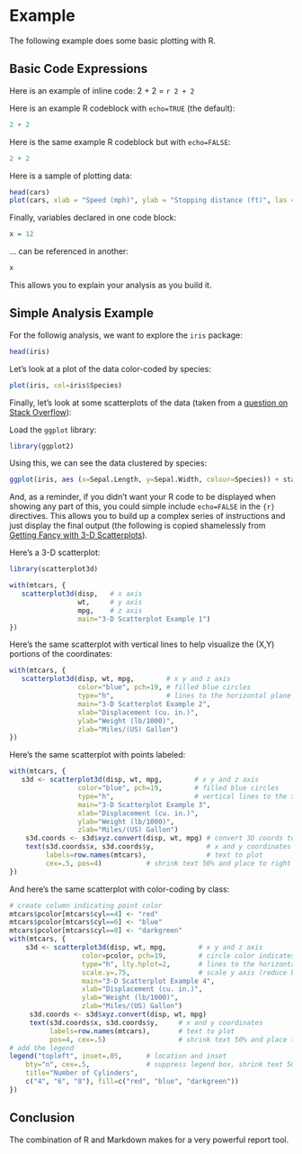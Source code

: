 # Example

The following example does some basic plotting with R.

## Basic Code Expressions

Here is an example of inline code: 2 + 2 = `r 2 + 2`

Here is an example R codeblock with `echo=TRUE` (the default):

```r
2 + 2
```

Here is the same example R codeblock but with `echo=FALSE`:

```r
2 + 2
```

Here is a sample of plotting data:

```r
head(cars)
plot(cars, xlab = "Speed (mph)", ylab = "Stopping distance (ft)", las = 1)
```

Finally, variables declared in one code block:

```r
x = 12
```

... can be referenced in another:

```r
x
```

This allows you to explain your analysis as you build it.


## Simple Analysis Example

For the followig analysis, we want to explore the `iris` package:

```r
head(iris)
```

Let's look at a plot of the data color-coded by species:

```r
plot(iris, col=iris$Species)
```

Finally, let's look at some scatterplots of the data (taken from a [question on Stack Overflow](http://stats.stackexchange.com/questions/30788/whats-a-good-way-to-use-r-to-make-a-scatterplot-that-separates-the-data-by-trea)):

Load the `ggplot` library:

```r
library(ggplot2)
```

Using this, we can see the data clustered by species:

```r
ggplot(iris, aes (x=Sepal.Length, y=Sepal.Width, colour=Species)) + stat_density2d()
```

And, as a reminder, if you didn't want your R code to be displayed when showing any part of this, you could simple include `echo=FALSE` in the `{r}` directives. This allows you to build up a complex series of instructions and just display the final output (the following is copied shamelessly from [Getting Fancy with 3-D Scatterplots](http://www.r-bloggers.com/getting-fancy-with-3-d-scatterplots/)).

Here's a 3-D scatterplot:

```r
library(scatterplot3d)

with(mtcars, {
   scatterplot3d(disp,   # x axis
                 wt,     # y axis
                 mpg,    # z axis
                 main="3-D Scatterplot Example 1")
})
```

Here's the same scatterplot with vertical lines to help visualize the (X,Y) portions of the coordinates:

```r
with(mtcars, {
   scatterplot3d(disp, wt, mpg,        # x y and z axis
                 color="blue", pch=19, # filled blue circles
                 type="h",             # lines to the horizontal plane
                 main="3-D Scatterplot Example 2",
                 xlab="Displacement (cu. in.)",
                 ylab="Weight (lb/1000)",
                 zlab="Miles/(US) Gallon")
})
```

Here's the same scatterplot with points labeled:

```r
with(mtcars, {
   s3d <- scatterplot3d(disp, wt, mpg,        # x y and z axis
                 color="blue", pch=19,        # filled blue circles
                 type="h",                    # vertical lines to the x-y plane
                 main="3-D Scatterplot Example 3",
                 xlab="Displacement (cu. in.)",
                 ylab="Weight (lb/1000)",
                 zlab="Miles/(US) Gallon")
    s3d.coords <- s3d$xyz.convert(disp, wt, mpg) # convert 3D coords to 2D projection
    text(s3d.coords$x, s3d.coords$y,             # x and y coordinates
         labels=row.names(mtcars),               # text to plot
         cex=.5, pos=4)           # shrink text 50% and place to right of points)
})
```

And here's the same scatterplot with color-coding by class:

```r
# create column indicating point color
mtcars$pcolor[mtcars$cyl==4] <- "red"
mtcars$pcolor[mtcars$cyl==6] <- "blue"
mtcars$pcolor[mtcars$cyl==8] <- "darkgreen"
with(mtcars, {
    s3d <- scatterplot3d(disp, wt, mpg,        # x y and z axis
                  color=pcolor, pch=19,        # circle color indicates no. of cylinders
                  type="h", lty.hplot=2,       # lines to the horizontal plane
                  scale.y=.75,                 # scale y axis (reduce by 25%)
                  main="3-D Scatterplot Example 4",
                  xlab="Displacement (cu. in.)",
                  ylab="Weight (lb/1000)",
                  zlab="Miles/(US) Gallon")
     s3d.coords <- s3d$xyz.convert(disp, wt, mpg)
     text(s3d.coords$x, s3d.coords$y,     # x and y coordinates
          labels=row.names(mtcars),       # text to plot
          pos=4, cex=.5)                  # shrink text 50% and place to right of points)
# add the legend
legend("topleft", inset=.05,      # location and inset
    bty="n", cex=.5,              # suppress legend box, shrink text 50%
    title="Number of Cylinders",
    c("4", "6", "8"), fill=c("red", "blue", "darkgreen"))
})
```

## Conclusion

The combination of R and Markdown makes for a very powerful report tool.

